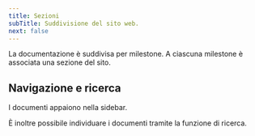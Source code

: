 ```yaml
---
title: Sezioni
subTitle: Suddivisione del sito web.
next: false
---
```



La documentazione è suddivisa per milestone. A ciascuna milestone è associata una sezione del sito.

<CardGrid>
	<LinkCard
		title="RTB"
		subTitle="Requirements and Technology Baseline"
		href="/rtb/introduzione/"
		/>
</CardGrid>

## Navigazione e ricerca

I documenti appaiono nella sidebar.

È inoltre possibile individuare i documenti tramite la funzione di ricerca.